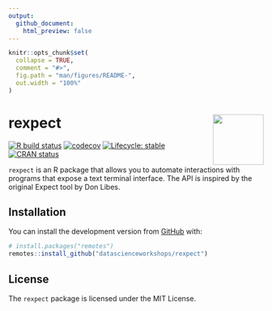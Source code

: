 ```yaml
---
output:
  github_document:
    html_preview: false
---
```


<!-- README.md is generated from README.Rmd. Please edit that file -->

```r
knitr::opts_chunk$set(
  collapse = TRUE,
  comment = "#>",
  fig.path = "man/figures/README-",
  out.width = "100%"
)
```

# rexpect <img src="man/figures/logo.png" align="right" width="100px" />

[![R build status](https://github.com/datascienceworkshops/rexpect/workflows/R-CMD-check/badge.svg)](https://github.com/datascienceworkshops/rexpect/actions)
[![codecov](https://codecov.io/gh/datascienceworkshops/rexpect/branch/master/graph/badge.svg)](https://codecov.io/gh/datascienceworkshops/rexpect)
[![Lifecycle: stable](https://img.shields.io/badge/lifecycle-stable-green.svg)](https://www.tidyverse.org/lifecycle/#stable)
[![CRAN status](https://www.r-pkg.org/badges/version/rexpect)](https://CRAN.R-project.org/package=rexpect)

`rexpect` is an R package that allows you to automate interactions with programs that
expose a text terminal interface. The API is inspired by the original Expect tool by Don Libes.

## Installation

You can install the development version from [GitHub](https://github.com/) with:

```r
# install.packages("remotes")
remotes::install_github("datascienceworkshops/rexpect")
```

## License

The `rexpect` package is licensed under the MIT License.
